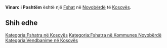 {{Fshat në Kosovës
 | Emri                = Vinarc i Poshtëm
| sqi_D_name = Vinarc i Poshtëm
| sqi_D_FULL_NAME_RO = Vinarc i Poshtëm
| sqi_D_FULL_NAME_ND_RO = Vinarc i Poshtem
| sqi_D_SORT_NAME_RG = VINARCIPOSHTEM
| sqi_D_FULL_NAME_RG = Vinarc i Poshtëm
| sqi_D_FULL_NAME_ND_RG = Vinarc i Poshtem
| sqi_V_name = Vinarci i Ultë
| sqi_V_FULL_NAME_RO = Vinarci i Ultë
| sqi_V_FULL_NAME_ND_RO = Vinarci i Ulte
| sqi_V_SORT_NAME_RG = VINARCIIULTE
| sqi_V_FULL_NAME_RG = Vinarci i Ultë
| sqi_V_FULL_NAME_ND_RG = Vinarci i Ulte
| srp_N_name = Donje Vinarce
| srp_N_FULL_NAME_RO = Donje Vinarce
| srp_N_FULL_NAME_ND_RO = Donje Vinarce
| srp_N_SORT_NAME_RG = DONJEVINARCE
| srp_N_FULL_NAME_RG = Donje Vinarce
| srp_N_FULL_NAME_ND_RG = Donje Vinarce
| srp_NS_name = Доње Винарце
| srp_NS_FULL_NAME_RO = Доње Винарце
| srp_NS_FULL_NAME_ND_RO = Доње Винарце
| srp_NS_SORT_NAME_RG = ДОЊЕВИНАРЦЕ
| srp_NS_FULL_NAME_RG = Доње Винарце
| srp_NS_FULL_NAME_ND_RG = Доње Винарце
| std_V_name = Vinarc
| std_V_FULL_NAME_RO = Vinarc
| std_V_FULL_NAME_ND_RO = Vinarc
| std_V_SORT_NAME_RG = VINARC
| std_V_FULL_NAME_RG = Vinarc
| std_V_FULL_NAME_ND_RG = Vinarc

 | Emri (Rasa dhanore) = 
 | Figura              = 
 | Shteti              = Kosovo
 | Komuna              = Novobërdë
 | Kodi postar         = 
 | Sipërfaqja          = 

 | Popullsia           = 

 | Regj. i popullsisë  = 
 | Dend. e popullsisë  = 
 | Faqja zyrtare       = 
 <!--- Koordinatat ----> 
 | Gjerësia            = 42.873611
 | Gjatësia            = 20.813056
 | Lartësia            = 
}}
'''Vinarc i Poshtëm''' është një [[Fshat]] në [[Novobërdë]] të [[Kosovës]].

<!-- == Gjeografia == -->
<!-- == Historia == -->
<!-- == Demografia == -->
== Shih edhe ==
{{Komuna Novobërdë}}
{{Kosovo-Administrata-Cung}}

[[Kategoria:Fshatra në Kosovës]]
[[Kategoria:Fshatra në Kommunes Novobërdë]]
[[Kategoria:Vendbanime në Kosovës]]